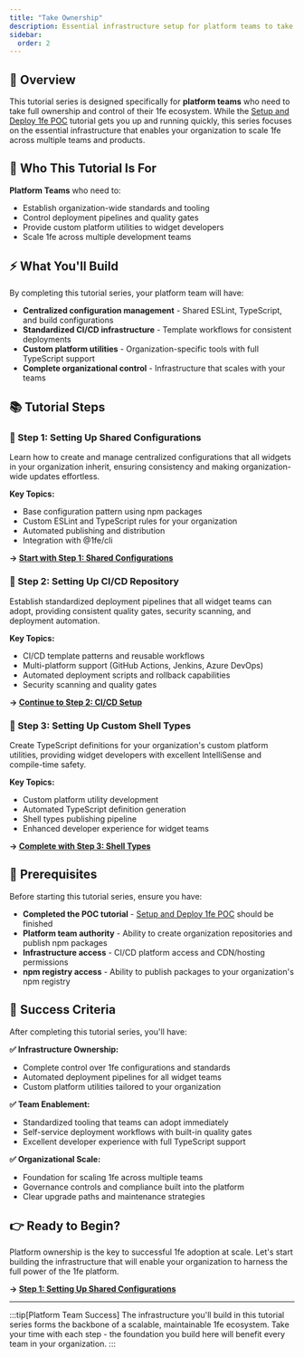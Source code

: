 ```yaml
---
title: "Take Ownership"
description: Essential infrastructure setup for platform teams to take full control of their 1fe ecosystem
sidebar:
  order: 2
---
```



## 🎯 Overview

This tutorial series is designed specifically for **platform teams** who need to take full ownership and control of their 1fe ecosystem. While the [Setup and Deploy 1fe POC](/tutorials/setup-and-deploy-1fe-poc/) tutorial gets you up and running quickly, this series focuses on the essential infrastructure that enables your organization to scale 1fe across multiple teams and products.

## 🏢 Who This Tutorial Is For

**Platform Teams** who need to:

- Establish organization-wide standards and tooling
- Control deployment pipelines and quality gates
- Provide custom platform utilities to widget developers
- Scale 1fe across multiple development teams

## ⚡ What You'll Build

By completing this tutorial series, your platform team will have:

<div class="prose">

- **Centralized configuration management** - Shared ESLint, TypeScript, and build configurations
- **Standardized CI/CD infrastructure** - Template workflows for consistent deployments
- **Custom platform utilities** - Organization-specific tools with full TypeScript support
- **Complete organizational control** - Infrastructure that scales with your teams

</div>

## 📚 Tutorial Steps

### 🔧 Step 1: Setting Up Shared Configurations

Learn how to create and manage centralized configurations that all widgets in your organization inherit, ensuring consistency and making organization-wide updates effortless.

**Key Topics:**

- Base configuration pattern using npm packages
- Custom ESLint and TypeScript rules for your organization
- Automated publishing and distribution
- Integration with @1fe/cli

**→ [Start with Step 1: Shared Configurations](/tutorials/take-ownership/shared-configurations/)**

### 🚀 Step 2: Setting Up CI/CD Repository

Establish standardized deployment pipelines that all widget teams can adopt, providing consistent quality gates, security scanning, and deployment automation.

**Key Topics:**

- CI/CD template patterns and reusable workflows
- Multi-platform support (GitHub Actions, Jenkins, Azure DevOps)
- Automated deployment scripts and rollback capabilities
- Security scanning and quality gates

**→ [Continue to Step 2: CI/CD Setup](/tutorials/take-ownership/cicd-setup/)**

### 🔧 Step 3: Setting Up Custom Shell Types

Create TypeScript definitions for your organization's custom platform utilities, providing widget developers with excellent IntelliSense and compile-time safety.

**Key Topics:**

- Custom platform utility development
- Automated TypeScript definition generation
- Shell types publishing pipeline
- Enhanced developer experience for widget teams

**→ [Complete with Step 3: Shell Types](/tutorials/take-ownership/custom-shell-types/)**

## 🔗 Prerequisites

Before starting this tutorial series, ensure you have:

<div class="prose">

- **Completed the POC tutorial** - [Setup and Deploy 1fe POC](/tutorials/setup-and-deploy-1fe-poc/) should be finished
- **Platform team authority** - Ability to create organization repositories and publish npm packages
- **Infrastructure access** - CI/CD platform access and CDN/hosting permissions
- **npm registry access** - Ability to publish packages to your organization's npm registry

</div>

## 🎯 Success Criteria

After completing this tutorial series, you'll have:

**✅ Infrastructure Ownership:**

- Complete control over 1fe configurations and standards
- Automated deployment pipelines for all widget teams
- Custom platform utilities tailored to your organization

**✅ Team Enablement:**

- Standardized tooling that teams can adopt immediately
- Self-service deployment workflows with built-in quality gates
- Excellent developer experience with full TypeScript support

**✅ Organizational Scale:**

- Foundation for scaling 1fe across multiple teams
- Governance controls and compliance built into the platform
- Clear upgrade paths and maintenance strategies

## 👉 Ready to Begin?

Platform ownership is the key to successful 1fe adoption at scale. Let's start building the infrastructure that will enable your organization to harness the full power of the 1fe platform.

**→ [Step 1: Setting Up Shared Configurations](/tutorials/take-ownership/shared-configurations/)**

---

:::tip[Platform Team Success]
The infrastructure you'll build in this tutorial series forms the backbone of a scalable, maintainable 1fe ecosystem. Take your time with each step - the foundation you build here will benefit every team in your organization.
:::
